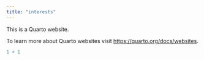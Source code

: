 ```yaml
---
title: "interests"
---
```


This is a Quarto website.

To learn more about Quarto websites visit <https://quarto.org/docs/websites>.

```r
1 + 1
```
